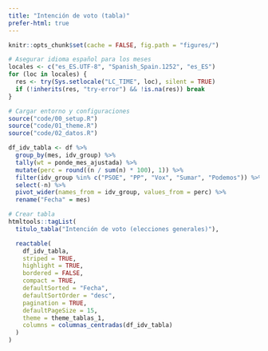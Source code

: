 ```yaml
---
title: "Intención de voto (tabla)"
prefer-html: true
---
```


```r
knitr::opts_chunk$set(cache = FALSE, fig.path = "figures/")

# Asegurar idioma español para los meses
locales <- c("es_ES.UTF-8", "Spanish_Spain.1252", "es_ES")
for (loc in locales) {
  res <- try(Sys.setlocale("LC_TIME", loc), silent = TRUE)
  if (!inherits(res, "try-error") && !is.na(res)) break
}
```

```r
# Cargar entorno y configuraciones
source("code/00_setup.R")
source("code/01_theme.R")
source("code/02_datos.R")
```

```r
df_idv_tabla <- df %>%
  group_by(mes, idv_group) %>%
  tally(wt = ponde_mes_ajustada) %>%
  mutate(perc = round((n / sum(n) * 100), 1)) %>%
  filter(idv_group %in% c("PSOE", "PP", "Vox", "Sumar", "Podemos")) %>% 
  select(-n) %>% 
  pivot_wider(names_from = idv_group, values_from = perc) %>% 
  rename("Fecha" = mes)
```

```r
# Crear tabla
htmltools::tagList(
  titulo_tabla("Intención de voto (elecciones generales)"),

  reactable(
    df_idv_tabla,
    striped = TRUE,
    highlight = TRUE,
    bordered = FALSE,
    compact = TRUE,
    defaultSorted = "Fecha",
    defaultSortOrder = "desc",
    pagination = TRUE,
    defaultPageSize = 15,
    theme = theme_tablas_1,
    columns = columnas_centradas(df_idv_tabla) 
  )
)
```

